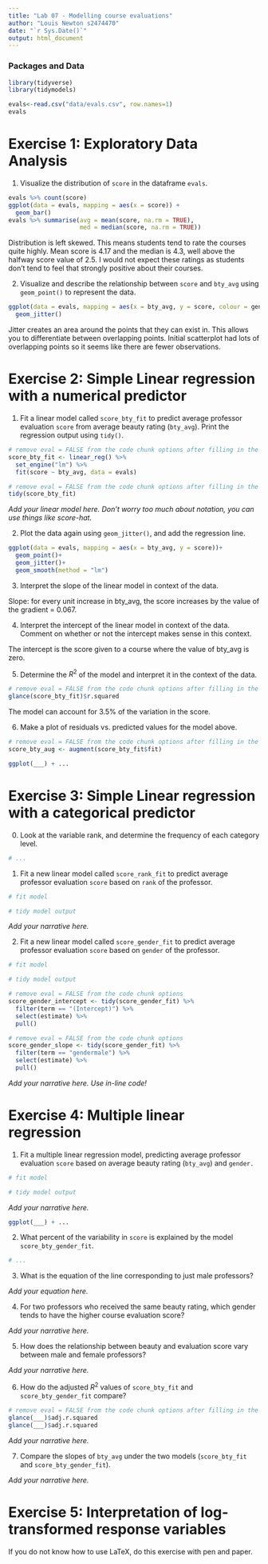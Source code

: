 ```yaml
---
title: "Lab 07 - Modelling course evaluations"
author: "Louis Newton s2474470"
date: "`r Sys.Date()`"
output: html_document
---
```


### Packages and Data

```r
library(tidyverse)
library(tidymodels)

```


```r
evals<-read.csv("data/evals.csv", row.names=1)
evals
```


# Exercise 1: Exploratory Data Analysis

1.  Visualize the distribution of `score` in the dataframe `evals`.

```r
evals %>% count(score)
ggplot(data = evals, mapping = aes(x = score)) +
  geom_bar()
evals %>% summarise(avg = mean(score, na.rm = TRUE), 
                    med = median(score, na.rm = TRUE))
```

Distribution is left skewed. This means students tend to rate the courses quite highly.
Mean score is 4.17 and the median is 4.3, well above the halfway score value of 2.5.
I would not expect these ratings as students don't tend to feel that strongly positive about their courses.

2.  Visualize and describe the relationship between `score` and `bty_avg` using `geom_point()` to represent the data. 

```r
ggplot(data = evals, mapping = aes(x = bty_avg, y = score, colour = gender)) + geom_point()+
  geom_jitter()
```

Jitter creates an area around the points that they can exist in. This allows you to differentiate between overlapping points.
Initial scatterplot had lots of overlapping points so it seems like there are fewer observations.

# Exercise 2: Simple Linear regression with a numerical predictor

1. Fit a linear model called `score_bty_fit` to predict average professor evaluation `score` from average beauty rating (`bty_avg`). Print the regression output using `tidy()`.

```r
# remove eval = FALSE from the code chunk options after filling in the blanks
score_bty_fit <- linear_reg() %>%
  set_engine("lm") %>%
  fit(score ~ bty_avg, data = evals)
```

```r
# remove eval = FALSE from the code chunk options after filling in the blanks
tidy(score_bty_fit)
```

*Add your linear model here. Don't worry too much about notation, you can use things like score-hat.*

2. Plot the data again using `geom_jitter()`, and add the regression line.

```r
ggplot(data = evals, mapping = aes(x = bty_avg, y = score))+
  geom_point()+
  geom_jitter()+
  geom_smooth(method = "lm")
```

3. Interpret the slope of the linear model in context of the data.

Slope: for every unit increase in bty_avg, the score increases by the value of the gradient = 0.067.

4. Interpret the intercept of the linear model in context of the data. Comment on whether or not the intercept makes sense in this context.

The intercept is the score given to a course where the value of bty_avg is zero.

5. Determine the $R^2$ of the model and interpret it in the context of the data.

```r
# remove eval = FALSE from the code chunk options after filling in the blanks
glance(score_bty_fit)$r.squared
```

The model can account for 3.5% of the variation in the score.

6. Make a plot of residuals vs. predicted values for the model above.

```r
# remove eval = FALSE from the code chunk options after filling in the blanks
score_bty_aug <- augment(score_bty_fit$fit)

ggplot(___) + ...
```

# Exercise 3: Simple Linear regression with a categorical predictor

0. Look at the variable rank, and determine the frequency of each category level.

```r
# ... 
```

1. Fit a new linear model called `score_rank_fit` to predict average professor evaluation `score` based on `rank` of the professor.

```r
# fit model

# tidy model output
```

*Add your narrative here.*

2. Fit a new linear model called `score_gender_fit` to predict average professor evaluation `score` based on `gender` of the professor. 

```r
# fit model

# tidy model output
```

```r
# remove eval = FALSE from the code chunk options
score_gender_intercept <- tidy(score_gender_fit) %>% 
  filter(term == "(Intercept)") %>%
  select(estimate) %>%
  pull()
```

```r
# remove eval = FALSE from the code chunk options
score_gender_slope <- tidy(score_gender_fit) %>% 
  filter(term == "gendermale") %>%
  select(estimate) %>%
  pull()
```

*Add your narrative here. Use in-line code!*

# Exercise 4: Multiple linear regression

1. Fit a multiple linear regression model, predicting average professor evaluation `score` based on average beauty rating (`bty_avg`) and `gender.`

```r
# fit model

# tidy model output
```

*Add your narrative here.*

```r
ggplot(___) + ...
```

2. What percent of the variability in `score` is explained by the model `score_bty_gender_fit`. 

```r
# ...
```


3. What is the equation of the line corresponding to just male professors?

*Add your equation here.*

4. For two professors who received the same beauty rating, which gender tends to have the higher course evaluation score?

*Add your narrative here.*

5. How does the relationship between beauty and evaluation score vary between male and female professors?

*Add your narrative here.*

6. How do the adjusted $R^2$ values of `score_bty_fit` and `score_bty_gender_fit` compare? 

```r
# remove eval = FALSE from the code chunk options after filling in the blanks
glance(___)$adj.r.squared
glance(___)$adj.r.squared
```

*Add your narrative here.*

7. Compare the slopes of `bty_avg` under the two models (`score_bty_fit` and `score_bty_gender_fit`).

*Add your narrative here.*

# Exercise 5: Interpretation of log-transformed response variables

If you do not know how to use LaTeX, do this exercise with pen and paper.
